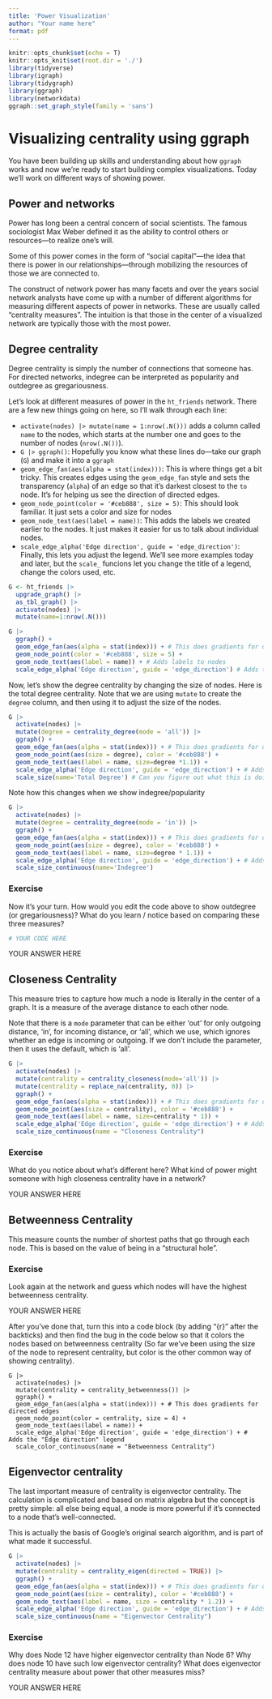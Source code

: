 ```yaml
---
title: 'Power Visualization'
author: "Your name here"
format: pdf
---
```



```r
knitr::opts_chunk$set(echo = T)
knitr::opts_knit$set(root.dir = './')
library(tidyverse)
library(igraph)
library(tidygraph)
library(ggraph)
library(networkdata)
ggraph::set_graph_style(family = 'sans')
```

# Visualizing centrality using ggraph

You have been building up skills and understanding about how `ggraph` works and now we're ready to start building complex visualizations. Today we'll work on different ways of showing power.

## Power and networks

Power has long been a central concern of social scientists. The famous sociologist Max Weber defined it as the ability to control others or resources---to realize one's will.

Some of this power comes in the form of "social capital"---the idea that there is power in our relationships---through mobilizing the resources of those we are connected to.


The construct of network power has many facets and over the years social network analysts have come up with a number of different algorithms for measuring different aspects of power in networks. These are usually called "centrality measures". The intuition is that those in the center of a visualized network are typically those with the most power.

## Degree centrality

Degree centrality is simply the number of connections that someone has. For directed networks, indegree can be interpreted as popularity and outdegree as gregariousness.

Let's look at different measures of power in the `ht_friends` network. There are a few new things going on here, so I'll walk through each line:

* `activate(nodes) |> mutate(name = 1:nrow(.N()))` adds a column called `name` to the nodes, which starts at the number one and goes to the number of nodes (`nrow(.N())`).
* `G |> ggraph()`: Hopefully you know what these lines do---take our graph (`G`) and make it into a `ggraph`
* `geom_edge_fan(aes(alpha = stat(index)))`: This is where things get a bit tricky. This creates edges using the `geom_edge_fan` style and sets the transparency (`alpha`) of an edge so that it's darkest closest to the `to` node. It's for helping us see the direction of directed edges.
* `geom_node_point(color = '#ceb888', size = 5)`: This should look familiar. It just sets a color and size for nodes
* `geom_node_text(aes(label = name))`: This adds the labels we created earlier to the nodes. It just makes it easier for us to talk about individual nodes.
* `scale_edge_alpha('Edge direction', guide = 'edge_direction')`: Finally, this lets you adjust the legend. We'll see more examples today and later, but the `scale_` funcions let you change the title of a legend, change the colors used, etc.

```r
G <- ht_friends |> 
  upgrade_graph() |>
  as_tbl_graph() |>
  activate(nodes) |>
  mutate(name=1:nrow(.N()))

G |>
  ggraph() + 
  geom_edge_fan(aes(alpha = stat(index))) + # This does gradients for directed edges
  geom_node_point(color = '#ceb888', size = 5) + 
  geom_node_text(aes(label = name)) + # Adds labels to nodes
  scale_edge_alpha('Edge direction', guide = 'edge_direction') # Adds the "Edge direction" legend

```

Now, let's show the degree centrality by changing the size of nodes. Here is the total degree centrality. Note that we are using `mutate` to create the `degree` column, and then using it to adjust the size of the nodes.

```r
G |>
  activate(nodes) |>
  mutate(degree = centrality_degree(mode = 'all')) |>
  ggraph() +
  geom_edge_fan(aes(alpha = stat(index))) + # This does gradients for directed edges
  geom_node_point(aes(size = degree), color = '#ceb888') +
  geom_node_text(aes(label = name, size=degree *1.1)) +
  scale_edge_alpha('Edge direction', guide = 'edge_direction') + # Adds the "Edge direction" legend
  scale_size(name='Total Degree') # Can you figure out what this is doing?
```

Note how this changes when we show indegree/popularity

```r
G |>
  activate(nodes) |>
  mutate(degree = centrality_degree(mode = 'in')) |>
  ggraph() +
  geom_edge_fan(aes(alpha = stat(index))) + # This does gradients for directed edges
  geom_node_point(aes(size = degree), color = '#ceb888') +
  geom_node_text(aes(label = name, size=degree * 1.1)) +
  scale_edge_alpha('Edge direction', guide = 'edge_direction') + # Adds the "Edge direction" legend
  scale_size_continuous(name='Indegree')
```

### Exercise

Now it's your turn. How would you edit the code above to show outdegree (or gregariousness)? What do you learn / notice based on comparing these three measures?


```r

# YOUR CODE HERE

```

YOUR ANSWER HERE




## Closeness Centrality

This measure tries to capture how much a node is literally in the center of a graph. It is a measure of the average distance to each other node.

Note that there is a `mode` parameter that can be either 'out' for only outgoing distance, 'in', for incoming distance, or 'all', which we use, which ignores whether an edge is incoming or outgoing. If we don't include the parameter, then it uses the default, which is 'all'.

```r

G |>
  activate(nodes) |>
  mutate(centrality = centrality_closeness(mode='all')) |>
  mutate(centrality = replace_na(centrality, 0)) |>
  ggraph() + 
  geom_edge_fan(aes(alpha = stat(index))) + # This does gradients for directed edges
  geom_node_point(aes(size = centrality), color = '#ceb888') +
  geom_node_text(aes(label = name, size=centrality * 1)) +
  scale_edge_alpha('Edge direction', guide = 'edge_direction') + # Adds the "Edge direction" legend
  scale_size_continuous(name = "Closeness Centrality")

```

### Exercise

What do you notice about what's different here? What kind of power might someone with high closeness centrality have in a network?


YOUR ANSWER HERE



## Betweenness Centrality

This measure counts the number of shortest paths that go through each node. This is based on the value of being in a "structural hole". 

### Exercise

Look again at the network and guess which nodes will have the highest betweenness centrality.


YOUR ANSWER HERE

After you've done that, turn this into a code block (by adding "{r}" after the backticks) and then find the bug in the code below so that it colors the nodes based on betweenness centrality (So far we've been using the size of the node to represent centrality, but color is the other common way of showing centrality).

```
G |>
  activate(nodes) |>
  mutate(centrality = centrality_betweenness()) |>
  ggraph() +
  geom_edge_fan(aes(alpha = stat(index))) + # This does gradients for directed edges
  geom_node_point(color = centrality, size = 4) +
  geom_node_text(aes(label = name)) +
  scale_edge_alpha('Edge direction', guide = 'edge_direction') + # Adds the "Edge direction" legend
  scale_color_continuous(name = "Betweenness Centrality")
```

## Eigenvector centrality

The last important measure of centrality is eigenvector centrality. The calculation is complicated and based on matrix algebra but the concept is pretty simple: all else being equal, a node is more powerful if it's connected to a node that's well-connected.

This is actually the basis of Google's original search algorithm, and is part of what made it successful.


```r
G |>
  activate(nodes) |>
  mutate(centrality = centrality_eigen(directed = TRUE)) |>
  ggraph() +
  geom_edge_fan(aes(alpha = stat(index))) + # This does gradients for directed edges
  geom_node_point(aes(size = centrality), color = '#ceb888') +
  geom_node_text(aes(label = name, size = centrality * 1.2)) +
  scale_edge_alpha('Edge direction', guide = 'edge_direction') + # Adds the "Edge direction" legend
  scale_size_continuous(name = "Eigenvector Centrality")
```


### Exercise

Why does Node 12 have higher eigenvector centrality than Node 6? Why does node 10 have such low eigenvector centrality? What does eigenvector centrality measure about power that other measures miss?

YOUR ANSWER HERE



